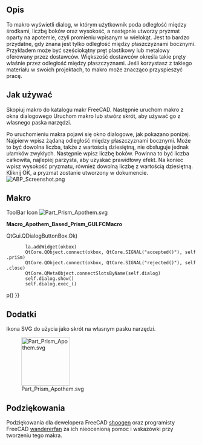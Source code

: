 <languages/>
{{Macro/pl
|Name=Apothem Based Prism
|Icon=Part Prism Apothem.svg
|Description=To makro wyświetli dialog, w którym użytkownik poda odległość między środkami, liczbę boków oraz wysokość, a następnie utworzy pryzmat oparty na apotemie, czyli promieniu wpisanym w wielokąt. Jest to bardzo przydatne, gdy znana jest tylko odległość między płaszczyznami bocznymi. Przykładem może być sześciokątny pręt plastikowy lub metalowy oferowany przez dostawców. Większość dostawców określa takie pręty właśnie przez odległość między płaszczyznami. Jeśli korzystasz z takiego materiału w swoich projektach, to makro może znacząco przyspieszyć pracę.
|Author=Quick61
|Version=1.0
|Date=2014-12-31
|Download=[https://wiki.freecad.org/images/4/4e/Part_Prism_Apothem.svg Ikona paska narzędzi]
|FCVersion=Wszystkie
}}

<span id="Description"></span>
==Opis==

To makro wyświetli dialog, w którym użytkownik poda odległość między środkami, liczbę boków oraz wysokość, a następnie utworzy pryzmat oparty na apotemie, czyli promieniu wpisanym w wielokąt. Jest to bardzo przydatne, gdy znana jest tylko odległość między płaszczyznami bocznymi. Przykładem może być sześciokątny pręt plastikowy lub metalowy oferowany przez dostawców. Większość dostawców określa takie pręty właśnie przez odległość między płaszczyznami. Jeśli korzystasz z takiego materiału w swoich projektach, to makro może znacząco przyspieszyć pracę. 

<span id="How_To_Use"></span>
==Jak używać==

Skopiuj makro do katalogu makr FreeCAD. Następnie uruchom makro z okna dialogowego Uruchom makro lub stwórz skrót, aby używać go z własnego paska narzędzi.  

Po uruchomieniu makra pojawi się okno dialogowe, jak pokazano poniżej. Najpierw wpisz żądaną odległość między płaszczyznami bocznymi. Może to być dowolna liczba, także z wartością dziesiętną, nie obsługuje jednak ułamków zwykłych. Następnie wpisz liczbę boków. Powinna to być liczba całkowita, najlepiej parzysta, aby uzyskać prawidłowy efekt. Na koniec wpisz wysokość pryzmatu, również dowolną liczbę z wartością dziesiętną. Kliknij OK, a pryzmat zostanie utworzony w dokumencie. 
[[Image:ABP Screenshot.png|center]]
<span id="The_Macro"></span>
== Makro ==

ToolBar Icon [[Image:Part_Prism_Apothem.svg]]

'''Macro_Apothem_Based_Prism_GUI.FCMacro'''

{{MacroCode|code=
# # # # # # # # # # #
#
# Apothem Based Prism
#
# This script will take the input of the distance between flats, (apothem, aka inradius), 
# and the number of sidesfor a regular polygon along with a height and produce a 
# correctly sized prism derived from the circumradius.
#
# # # # # # # # # # #
 
import FreeCAD, FreeCADGui, Part, PartGui, math
from FreeCAD import Base
from PySide import QtGui, QtCore
from math import cos, radians
App = FreeCAD
Gui = FreeCADGui
 
class p():
 
 
    def priSm(self):
 
        try:
            dbf = float(self.d1.text())
            nos = int(self.d2.text())
            hth = float(self.d3.text())
            aR = dbf / 2
            op1 = 180/float(nos)
            coS = cos(math.radians(op1))
            cR = aR / coS
            prism=App.ActiveDocument.addObject("Part::Prism","Prism")
            prism.Polygon=nos
            prism.Circumradius=cR
            prism.Height=hth
            prism.Placement=Base.Placement(Base.Vector(0.00,0.00,0.00),Base.Rotation(0.00,0.00,0.00,1.00))
            prism.Label='Prism'
            App.ActiveDocument.recompute()
            Gui.SendMsgToActiveView("ViewFit")
        except:
            FreeCAD.Console.PrintError("Unable to complete task")
 
            self.close()
 
    def close(self):
        self.dialog.hide()
 
 
#
# Make dialog box and get input for distance between flats, number of sides, and height
#
 
    def __init__(self):
        self.dialog = None
 
        self.dialog = QtGui.QDialog()
        self.dialog.resize(280,110)
 
        self.dialog.setWindowTitle("Apothem Based Prism")
        la = QtGui.QVBoxLayout(self.dialog)
 
        iN1 = QtGui.QLabel("Distance Between Flats")
        la.addWidget(iN1)
        self.d1 = QtGui.QLineEdit()
        la.addWidget(self.d1)
 
        iN2 = QtGui.QLabel("Number Of Sides (Best results - use even numbers)")
        la.addWidget(iN2)
        self.d2 = QtGui.QLineEdit()
        la.addWidget(self.d2)
 
        iN3 = QtGui.QLabel("Prism Height")
        la.addWidget(iN3)
        self.d3 = QtGui.QLineEdit()
        la.addWidget(self.d3)
 
        okbox = QtGui.QDialogButtonBox(self.dialog)
        okbox.setOrientation(QtCore.Qt.Horizontal)
        okbox.setStandardButtons(QtGui.QDialogButtonBox.Cancel{{!}}QtGui.QDialogButtonBox.Ok)
        la.addWidget(okbox)
        QtCore.QObject.connect(okbox, QtCore.SIGNAL("accepted()"), self.priSm)
        QtCore.QObject.connect(okbox, QtCore.SIGNAL("rejected()"), self.close)
        QtCore.QMetaObject.connectSlotsByName(self.dialog)
        self.dialog.show()
        self.dialog.exec_()
 
p()
}}

== Dodatki ==
Ikona SVG do użycia jako skrót na własnym pasku narzędzi.
 
[[Image:Part Prism Apothem.svg|128px]]
 
==Podziękowania==
Podziękowania dla dewelopera FreeCAD [https://forum.freecad.org/memberlist.php?mode=viewprofile&u=765 shoogen] oraz programisty FreeCAD [https://forum.freecad.org/memberlist.php?mode=viewprofile&u=1375 wandererfan] za ich nieocenioną pomoc i wskazówki przy tworzeniu tego makra.
{{clear}}